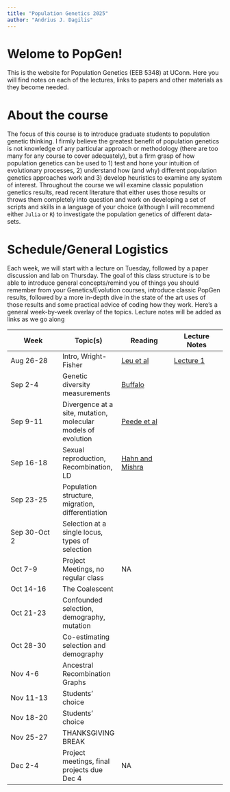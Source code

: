 ```yaml
---
title: "Population Genetics 2025"
author: "Andrius J. Dagilis"
---
```


# Welome to PopGen!

This is the website for Population Genetics (EEB 5348) at UConn. Here you will find notes on each of the lectures, links to papers and other materials as they become needed.

# About the course

The focus of this course is to introduce graduate students to population genetic thinking. I firmly believe the greatest benefit of population genetics is not knowledge of any particular approach or methodology (there are too many for any course to cover adequately), but a firm grasp of how population genetics can be used to 1) test and hone your intuition of evolutionary processes, 2) understand how (and why) different population genetics approaches work and 3) develop heuristics to examine any system of interest. Throughout the course we will examine classic population genetics results, read recent literature that either uses those results or throws them completely into question and work on developing a set of scripts and skills in a language of your choice (although I will recommend either `Julia` or `R`) to investigate the population genetics of different data-sets.

# Schedule/General Logistics

Each week, we will start with a lecture on Tuesday, followed by a paper discussion and lab on Thursday. The goal of this class structure is to be able to introduce general concepts/remind you of things you should remember from your Genetics/Evolution courses, introduce classic PopGen results, followed by a more in-depth dive in the state of the art uses of those results and some practical advice of coding how they work. Here's a general week-by-week overlay of the topics. Lecture notes will be added as links as we go along

| Week | Topic(s) | Reading | Lecture Notes |
|------------------|------------------|------------------|------------------|
| Aug 26-28 | Intro, Wright-Fisher | [Leu et al](notes/papers/Leu2020.pdf) | [Lecture 1](notes/Lecture1.qmd) |
| Sep 2-4 | Genetic diversity measurements | [Buffalo](notes/papers/Buffalo2021.pdf) |  |
| Sep 9-11 | Divergence at a site, mutation, molecular models of evolution | [Peede et al](notes/papers/Peede2025.pdf) |  |
| Sep 16-18 | Sexual reproduction, Recombination, LD | [Hahn and Mishra](notes/papers/HahnMishra2025.pdf) |  |
| Sep 23-25 | Population structure, migration, differentiation |  |  |
| Sep 30-Oct 2 | Selection at a single locus, types of selection |  |  |
| Oct 7-9 | Project Meetings, no regular class | NA |  |
| Oct 14-16 | The Coalescent |  |  |
| Oct 21-23 | Confounded selection, demography, mutation |  |  |
| Oct 28-30 | Co-estimating selection and demography |  |  |
| Nov 4-6 | Ancestral Recombination Graphs |  |  |
| Nov 11-13 | Students' choice |  |  |
| Nov 18-20 | Students' choice |  |  |
| Nov 25-27 | THANKSGIVING BREAK |  |  |
| Dec 2-4 | Project meetings, final projects due Dec 4 | NA |  |
